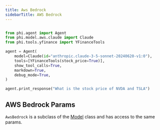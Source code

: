 ```yaml
---
title: Aws Bedrock
sidebarTitle: AWS Bedrock
---
```


<CodeGroup>

```python agent.py

from phi.agent import Agent
from phi.model.aws.claude import Claude
from phi.tools.yfinance import YFinanceTools

agent = Agent(
    model=Claude(id="anthropic.claude-3-5-sonnet-20240620-v1:0"),
    tools=[YFinanceTools(stock_price=True)],
    show_tool_calls=True,
    markdown=True,
    debug_mode=True,
)

agent.print_response("What is the stock price of NVDA and TSLA")
```

</CodeGroup>

## AWS Bedrock Params

<Snippet file="model-aws-params.mdx" />

`AwsBedrock` is a subclass of the [Model](/reference/model/base) class and has access to the same params.
